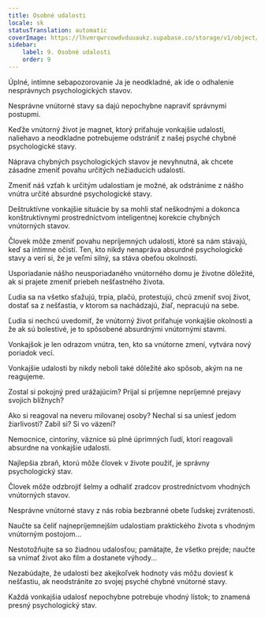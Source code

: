 ```yaml
---
title: Osobné udalosti
locale: sk
statusTranslation: automatic
coverImage: https://lhvmrqwrcowdvduuaukz.supabase.co/storage/v1/object/public/strapi-uploads/small_cover-tratado-de-psicologia-revolucionaria.webp-5e15e1cec4e0ebebcde5d7fc7565d8fd.webp
sidebar:
    label: 9. Osobné udalosti
    order: 9
---
```

Úplné, intímne sebapozorovanie Ja je neodkladné, ak ide o odhalenie nesprávnych psychologických stavov.

Nesprávne vnútorné stavy sa dajú nepochybne napraviť správnymi postupmi.

Keďže vnútorný život je magnet, ktorý priťahuje vonkajšie udalosti, naliehavo a neodkladne potrebujeme odstrániť z našej psyché chybné psychologické stavy.

Náprava chybných psychologických stavov je nevyhnutná, ak chcete zásadne zmeniť povahu určitých nežiaducich udalostí.

Zmeniť náš vzťah k určitým udalostiam je možné, ak odstránime z nášho vnútra určité absurdné psychologické stavy.

Deštruktívne vonkajšie situácie by sa mohli stať neškodnými a dokonca konštruktívnymi prostredníctvom inteligentnej korekcie chybných vnútorných stavov.

Človek môže zmeniť povahu nepríjemných udalostí, ktoré sa nám stávajú, keď sa intímne očistí. Ten, kto nikdy nenapráva absurdné psychologické stavy a verí si, že je veľmi silný, sa stáva obeťou okolností.

Usporiadanie nášho neusporiadaného vnútorného domu je životne dôležité, ak si prajete zmeniť priebeh nešťastného života.

Ľudia sa na všetko sťažujú, trpia, plačú, protestujú, chcú zmeniť svoj život, dostať sa z nešťastia, v ktorom sa nachádzajú, žiaľ, nepracujú na sebe.

Ľudia si nechcú uvedomiť, že vnútorný život priťahuje vonkajšie okolnosti a že ak sú bolestivé, je to spôsobené absurdnými vnútornými stavmi.

Vonkajšok je len odrazom vnútra, ten, kto sa vnútorne zmení, vytvára nový poriadok vecí.

Vonkajšie udalosti by nikdy neboli také dôležité ako spôsob, akým na ne reagujeme.

Zostal si pokojný pred urážajúcim? Prijal si príjemne nepríjemné prejavy svojich blížnych?

Ako si reagoval na neveru milovanej osoby? Nechal si sa uniesť jedom žiarlivosti? Zabil si? Si vo väzení?

Nemocnice, cintoríny, väznice sú plné úprimných ľudí, ktorí reagovali absurdne na vonkajšie udalosti.

Najlepšia zbraň, ktorú môže človek v živote použiť, je správny psychologický stav.

Človek môže odzbrojiť šelmy a odhaliť zradcov prostredníctvom vhodných vnútorných stavov.

Nesprávne vnútorné stavy z nás robia bezbranné obete ľudskej zvrátenosti.

Naučte sa čeliť najnepríjemnejším udalostiam praktického života s vhodným vnútorným postojom...

Nestotožňujte sa so žiadnou udalosťou; pamätajte, že všetko prejde; naučte sa vnímať život ako film a dostanete výhody...

Nezabúdajte, že udalosti bez akejkoľvek hodnoty vás môžu doviesť k nešťastiu, ak neodstránite zo svojej psyché chybné vnútorné stavy.

Každá vonkajšia udalosť nepochybne potrebuje vhodný lístok; to znamená presný psychologický stav.

